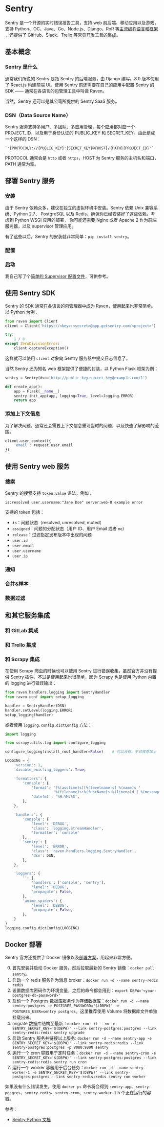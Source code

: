 # Sentry

Sentry 是一个开源的实时错误报告工具，支持 web 前后端、移动应用以及游戏，支持
Python、OC、Java、Go、Node.js、Django、RoR 等[主流编程语言和框架](https://getsentry.com/platforms/)
，还提供了 GitHub、Slack、Trello 等常见开发工具的[集成](https://getsentry.com/integrations/)。

## 基本概念

### Sentry 是什么

通常我们所说的 Sentry 是指 Sentry 的后端服务，由 Django 编写。8.0 版本使用了 React.js
构建前端 UI。使用 Sentry 前还需要在自己的应用中配置 Sentry 的 SDK ——
通常在各语言的包管理工具中叫做 Raven。

当然，Sentry 还可以是其公司所提供的 Sentry SaaS 服务。

### DSN（Data Source Name）

Sentry 服务支持多用户、多团队、多应用管理，每个应用都对应一个 PROJECT_ID，以及用于身份认证的
PUBLIC_KEY 和 SECRET_KEY。由此组成一个这样的 DSN：

    `'{PROTOCOL}://{PUBLIC_KEY}:{SECRET_KEY}@{HOST}/{PATH}{PROJECT_ID}'`

PROTOCOL 通常会是 `http` 或者 `https`，HOST 为 Sentry 服务的主机名和端口，PATH
通常为空。

## 部署 Sentry 服务

### 安装

由于 Sentry 依赖众多，建议在独立的虚拟环境中安装。Sentry 依赖 Unix 兼容系统、Python 2.7、
PostgreSQL 以及 Redis，确保你已经安装好了这些依赖。考虑到 Python WSGI 应用的部署，
你可能还需要 Nginx 或者 Apache 2 作为前端服务器，以及 supervisor 管理应用。

有了这些以后，Sentry 的安装就非常简单：`pip install sentry`。

### 配置

### 启动

我自己写了个[简单的 Supervisor 配置文件](https://gist.github.com/kxxoling/e26827955a191cb6ab8f)，可供参考。

## 使用 Sentry SDK

Sentry 的 SDK 通常在各语言的包管理器中成为 Raven，使用起来也非常简单。以 Python 为例：

```python
from raven import Client
client = Client('https://<key>:<secret>@app.getsentry.com/<project>')

try:
    1 / 0
except ZeroDivisionError:
    client.captureException()
```

这样就可以使用 `client` 对象向 Sentry 服务器中提交日志信息了。

当然 Sentry 还为知名 web 框架提供了便捷的封装，以 Python Flask 框架为例：

```python
sentry = Sentry(dsn='http://public_key:secret_key@example.com/1')

def create_app():
    app = Flask(__name__)
	sentry.init_app(app, logging=True, level=logging.ERROR)
    return app
```

### 添加上下文信息

为了解决问题，通常还会需要上下文信息重现当时的问题，以及快速了解影响的范围。

```python
client.user_context({
	'email': request.user.email
})
```

## 使用 Sentry web 服务

### 搜索

Sentry 的搜索支持 `token:value` 语法，例如：

    is:resolved user.username:"Jane Doe" server:web-8 example error

支持的 token 包括：

- `is`：问题状态（resolved, unresolved, muted）
- `assigned`：问题的分配状态（用户 ID、用户 Email 或者 `me`）
- `release`：过滤指定发布版本中出现的问题
- `user.id`
- `user.email`
- `user.username`
- `user.ip`

### 通知

### 合并&样本

### 数据过滤

## 和其它服务集成

### 和 GitLab 集成

### 和 Trello 集成

### 和 Scrapy 集成

在使用 Scrapy 爬虫的时候也可以使用 Sentry 进行错误收集，虽然官方并没有提供 Sentry 插件，不过是使用起来也很简单，因为 Scrapy 也是使用 Python 内置的 logging 进行错误输出：

```py
from raven.handlers.logging import SentryHandler
from raven.conf import setup_logging

handler = SentryHandler(DSN)
handler.setLevel(logging.ERROR)
setup_logging(handler)
```

或者使用 `logging.config.dictConfig` 方法：

```py
import logging

from scrapy.utils.log import configure_logging

configure_logging(install_root_handler=False)    # 可以没有，不过推荐加上

LOGGING = {
    'version': 1,
    'disable_existing_loggers': True,

    'formatters': {
        'console': {
            'format': '[%(asctime)s][%(levelname)s] %(name)s '
                      '%(filename)s:%(funcName)s:%(lineno)d | %(message)s',
            'datefmt': '%H:%M:%S',
        },
    },

    'handlers': {
        'console': {
            'level': 'DEBUG',
            'class': 'logging.StreamHandler',
            'formatter': 'console'
        },
        'sentry': {
            'level': 'ERROR',
            'class': 'raven.handlers.logging.SentryHandler',
            'dsn': DSN,
        },
    },

    'loggers': {
        '': {
            'handlers': ['console', 'sentry'],
            'level': 'DEBUG',
            'propagate': False,
        },
        'anime_spiders': {
            'level': 'DEBUG',
            'propagate': False,
        },
    }
}
logging.config.dictConfig(LOGGING)
```

## Docker 部署

Sentry 官方还提供了 Docker 镜像以及[部署方案](https://github.com/docker-library/docs/blob/master/sentry/variant-onbuild.md)，用起来非常方便。

0. 首先安装并启动 Docker 服务，然后拉取最新的 Sentry 镜像：`docker pull sentry`。
1. 启动一个 redis 服务作为消息 broker：`docker run -d --name sentry-redis redis`
2. 设置数据库密码作为环境变量，之后的命令都会用到：`export DBPW='<your-postgres-db-password>'`
3. 启动一个 Postgres 数据库服务作为存储数据库：`docker run -d --name sentry-postgres -e POSTGRES_PASSWORD='$(DBPW)' -e POSTGRES_USER=sentry postgres`，这里推荐使用 Volume 将数据库文件单独挂载出来。
4. migrate 数据库结构至最新：`docker run -it --rm -e SENTRY_SECRET_KEY='$(DBPW)' --link sentry-postgres:postgres --link sentry-redis:redis sentry upgrade`
5. 启动 Sentry 服务并链接以上服务: `docker run -d --name sentry-app -e SENTRY_SECRET_KEY='$(DBPW)' --link sentry-redis:redis --link sentry-postgres:postgres -p 8080:9000 sentry`
6. 运行一个 cron 容器用于定时任务：`docker run -d --name sentry-cron -e SENTRY_SECRET_KEY='$(DBPW)' --link sentry-postgres:postgres --link sentry-redis:redis sentry run cron`
7. 运行一个 worker 容器用于后台任务：`docker run -d --name sentry-worker-1 -e SENTRY_SECRET_KEY='$(DBPW)' --link sentry-postgres:postgres --link sentry-redis:redis sentry run worker`

如果没有什么错误发生，使用 `docker ps` 命令将会得到 `sentry-app`、`sentry-posgres`、`sentry-redis`、`sentry-cron`、`sentry-worker-1` 5 个正在运行的容器。

参考：

- [Sentry Python 文档](https://docs.getsentry.com/on-premise/clients/python)

[sentry]: https://getsentry.com/

